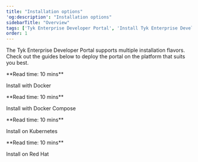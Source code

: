 ```yaml
---
title: "Installation options"
'og:description': "Installation options"
sidebarTitle: "Overview"
tags: ['Tyk Enterprise Developer Portal', 'Install Tyk Enterprise Developer Portal', 'Installation options']
order: 1
---
```



The Tyk Enterprise Developer Portal supports multiple installation flavors. Check out the guides below to deploy the portal on the platform that suits you best. 

<ResponsiveGrid>


<Card href="/5.6/product-stack/tyk-enterprise-developer-portal/deploy/install-tyk-enterprise-portal/install-portal-using-docker" img="/img/docker.png">
**Read time: 10 mins**

Install with Docker
</Card>

<Card href="/5.6/product-stack/tyk-enterprise-developer-portal/deploy/install-tyk-enterprise-portal/install-portal-using-docker-compose" img="/img/docker.png">
**Read time: 10 mins**

Install with Docker Compose
</Card>

<Card href="/5.6/product-stack/tyk-enterprise-developer-portal/deploy/install-tyk-enterprise-portal/install-portal-using-new-helm" img="/img/k8s.png">
**Read time: 10 mins**

Install on Kubernetes
</Card>

<Card href="/5.6/product-stack/tyk-enterprise-developer-portal/deploy/install-tyk-enterprise-portal/install-portal-using-rpm" img="/img/redhat-logo2.png">
**Read time: 10 mins**

Install on Red Hat
</Card>


</ResponsiveGrid>
